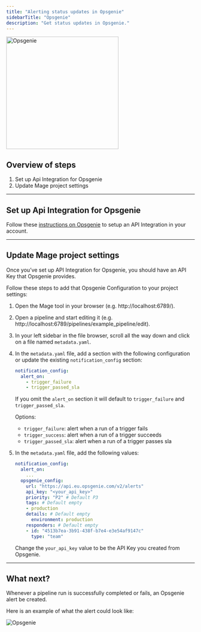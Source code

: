 ```yaml
---
title: "Alerting status updates in Opsgenie"
sidebarTitle: "Opsgenie"
description: "Get status updates in Opsgenie."
---
```


<Frame>
  <img
    alt="Opsgenie"
    src="https://logotyp.us/files/opsgenie.svg"
    width="300px"
  />
</Frame>

## Overview of steps

1. Set up Api Integration for Opsgenie
2. Update Mage project settings

---

## Set up Api Integration for Opsgenie

Follow these
[instructions on Opsgenie](https://support.atlassian.com/opsgenie/docs/create-a-default-api-integration/)
to setup an API Integration in your account.

---

## Update Mage project settings

Once you’ve set up API Integration for Opsgenie, you should have an API Key that Opsgenie
provides.

Follow these steps to add that Opsgenie Configuration to your project settings:

1. Open the Mage tool in your browser (e.g. http://localhost:6789/).
2. Open a pipeline and start editing it (e.g.
   http://localhost:6789/pipelines/example_pipeline/edit).
3. In your left sidebar in the file browser, scroll all the way down and click
   on a file named `metadata.yaml`.
4. In the `metadata.yaml` file, add a section with the following
   configuration or update the existing `notification_config` section:

    ```yaml
    notification_config:
      alert_on:
        - trigger_failure
        - trigger_passed_sla
    ```

    If you omit the `alert_on` section it will default to `trigger_failure` and `trigger_passed_sla`.

    Options:

    - `trigger_failure`: alert when a run of a trigger fails
    - `trigger_success`: alert when a run of a trigger succeeds
    - `trigger_passed_sla`: alert when a run of a trigger passes sla

5. In the `metadata.yaml` file, add the following values:

    ```yaml
    notification_config:
      alert_on:
        ...
      opsgenie_config:
        url: "https://api.eu.opsgenie.com/v2/alerts"
        api_key: "<your_api_key>"
        priority: "P2" # Default P3
        tags: # Default empty
        - production
        details: # Default empty
          environment: production
        responders: # Default empty
        - id: "4513b7ea-3b91-438f-b7e4-e3e54af9147c"
          type: "team"
    ```

    Change the `your_api_key` value to be the API Key you created from Opsgenie.

---

## What next?

Whenever a pipeline run is successfully completed or fails, an Opsgenie alert be
created.

Here is an example of what the alert could look like:

<Frame>
  <img 
      alt="Opsgenie" 
      src="https://github.com/mage-ai/assets/blob/main/opsgenie-alert-example.jpeg?raw=True" 
  />
</Frame>
